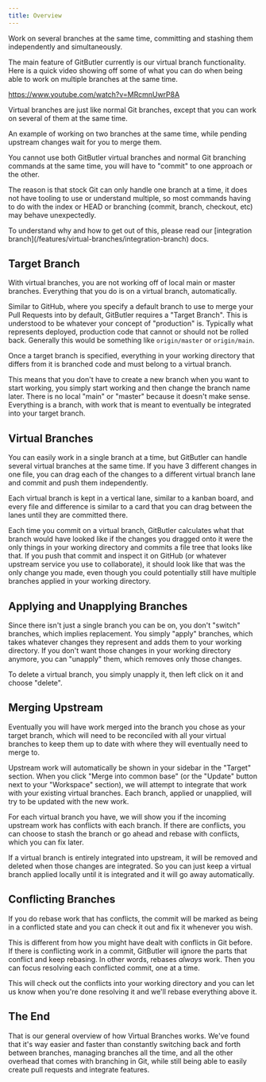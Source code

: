 ```yaml
---
title: Overview
---
```



Work on several branches at the same time, committing and stashing them independently and simultaneously.

The main feature of GitButler currently is our virtual branch functionality. Here is a quick video showing off some of what you can do when being able to work on multiple branches at the same time.

https://www.youtube.com/watch?v=MRcmnUwrP8A

Virtual branches are just like normal Git branches, except that you can work on several of them at the same time.

<ImageSection
  width={700}
  height={600}
  className="mx-auto"
  alt="Virtual Branches Example"
  src="/img/docs/virtual-branches-01.jpeg"
  subtitle="An example of working on two branches at the same time, while pending upstream changes wait for you to merge them."
/>

An example of working on two branches at the same time, while pending upstream changes wait for you to merge them.

<Callout type="warn">
You cannot use both GitButler virtual branches and normal Git branching commands at the same time, you will have to "commit" to one approach or the other.
</Callout>

The reason is that stock Git can only handle one branch at a time, it does not have tooling to use or understand multiple, so most commands having to do with the index or HEAD or branching (commit, branch, checkout, etc) may behave unexpectedly. 

<Callout type="info">
To understand why and how to get out of this, please read our [integration branch](/features/virtual-branches/integration-branch) docs.
</Callout>

## Target Branch
With virtual branches, you are not working off of local main or master branches. Everything that you do is on a virtual branch, automatically.

Similar to GitHub, where you specify a default branch to use to merge your Pull Requests into by default, GitButler requires a "Target Branch". This is understood to be whatever your concept of "production" is. Typically what represents deployed, production code that cannot or should not be rolled back. Generally this would be something like `origin/master` or `origin/main`.

Once a target branch is specified, everything in your working directory that differs from it is branched code and must belong to a virtual branch.

This means that you don't have to create a new branch when you want to start working, you simply start working and then change the branch name later. There is no local "main" or "master" because it doesn't make sense. Everything is a branch, with work that is meant to eventually be integrated into your target branch.

## Virtual Branches
You can easily work in a single branch at a time, but GitButler can handle several virtual branches at the same time. If you have 3 different changes in one file, you can drag each of the changes to a different virtual branch lane and commit and push them independently.

Each virtual branch is kept in a vertical lane, similar to a kanban board, and every file and difference is similar to a card that you can drag between the lanes until they are committed there.

Each time you commit on a virtual branch, GitButler calculates what that branch would have looked like if the changes you dragged onto it were the only things in your working directory and commits a file tree that looks like that. If you push that commit and inspect it on GitHub (or whatever upstream service you use to collaborate), it should look like that was the only change you made, even though you could potentially still have multiple branches applied in your working directory.

## Applying and Unapplying Branches
Since there isn't just a single branch you can be on, you don't "switch" branches, which implies replacement. You simply "apply" branches, which takes whatever changes they represent and adds them to your working directory. If you don't want those changes in your working directory anymore, you can "unapply" them, which removes only those changes.

<ImageSection subtitle="Click 'unapply' for any branch to stash it and remove it's changes from the working directory" width={375} height={190} className="mx-auto" src="/img/docs/virtual-branches-02.jpeg" alt="Virtual Branch Apply / Unapply" />

To delete a virtual branch, you simply unapply it, then left click on it and choose "delete".

## Merging Upstream
Eventually you will have work merged into the branch you chose as your target branch, which will need to be reconciled with all your virtual branches to keep them up to date with where they will eventually need to merge to.

<ImageSection subtitle="Click 'Merge into common base' to integrate upstream changes into your virtual branches." width={700} height={600} className="mx-auto" src="/img/docs/merge-upstream.png" alt="Branch Commit List" />

Upstream work will automatically be shown in your sidebar in the "Target" section. When you click "Merge into common base" (or the "Update" button next to your "Workspace" section), we will attempt to integrate that work with your existing virtual branches. Each branch, applied or unapplied, will try to be updated with the new work.

<ImageSection subtitle="Click 'Update workspace' to integrate upstream changes into your virtual branches." width={700} height={600} className="mx-auto" src="/img/docs/merge-upstream-incoming.png" alt="Update Workspace" />

For each virtual branch you have, we will show you if the incoming upstream work has conflicts with each branch. If there are conflicts, you can choose to stash the branch or go ahead and rebase with conflicts, which you can fix later.

If a virtual branch is entirely integrated into upstream, it will be removed and deleted when those changes are integrated. So you can just keep a virtual branch applied locally until it is integrated and it will go away automatically.

## Conflicting Branches
If you do rebase work that has conflicts, the commit will be marked as being in a conflicted state and you can check it out and fix it whenever you wish.

<ImageSection 
  subtitle="When your commits have conflicts" 
  width={700}
  height={600}
  className="mx-auto"
  src="/img/docs/conflicts-commits.png"
  alt="Conflicts with commits"
/>

This is different from how you might have dealt with conflicts in Git before. If there is conflicting work in a commit, GitButler will ignore the parts that conflict and keep rebasing. In other words, rebases _always_ work. Then you can focus resolving each conflicted commit, one at a time.

<ImageSection
  subtitle="Resolving a conflict"
  width={700}
  height={600}
  className="mx-auto"
  src="/img/docs/conflicts-resolve.png"
  alt="Conflicts with commits"
/>

This will check out the conflicts into your working directory and you can let us know when you're done resolving it and we'll rebase everything above it.

## The End
That is our general overview of how Virtual Branches works. We've found that it's way easier and faster than constantly switching back and forth between branches, managing branches all the time, and all the other overhead that comes with branching in Git, while still being able to easily create pull requests and integrate features.
